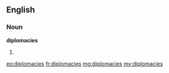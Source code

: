 ==English==

===Noun===
'''diplomacies'''

# {{plural of|diplomacy}}

[[eo:diplomacies]]
[[fr:diplomacies]]
[[mg:diplomacies]]
[[my:diplomacies]]